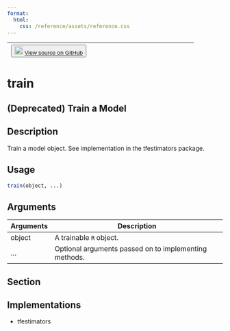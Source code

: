 ```yaml
---
format:
  html:
    css: /reference/assets/reference.css
---
```


| <button class="button"> ![](/reference/assets/GitHub-Mark-32px.png){width="20"} [View source on GitHub](https://github.com/rstudio/tensorflow//blob/main/R/estimator-generics.R#L17) </button> |
|:------------------------------:|:--------------------------------------:|

# train

## (Deprecated) Train a Model

## Description
Train a model object. See implementation in the tfestimators package. 


## Usage
```r
train(object, ...) 
```

## Arguments
|Arguments|Description|
|---|---|
| object | A trainable `R` object. |
| ... | Optional arguments passed on to implementing methods. |


## Section

## Implementations

- tfestimators





